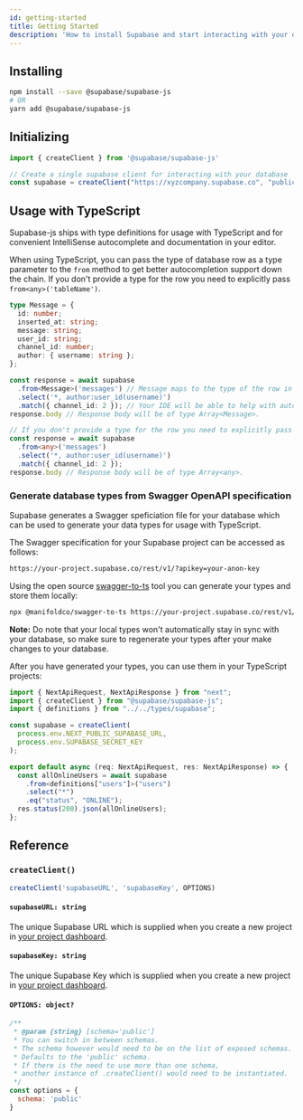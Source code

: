 ```yaml
---
id: getting-started
title: Getting Started
description: 'How to install Supabase and start interacting with your database'
---
```



## Installing

```bash
npm install --save @supabase/supabase-js
# OR
yarn add @supabase/supabase-js
```


## Initializing

```js
import { createClient } from '@supabase/supabase-js'

// Create a single supabase client for interacting with your database 
const supabase = createClient("https://xyzcompany.supabase.co", "public-anon-key");
```



## Usage with TypeScript

Supabase-js ships with type definitions for usage with TypeScript and for convenient IntelliSense autocomplete and documentation in your editor.

When using TypeScript, you can pass the type of database row as a type parameter to the `from` method to get better autocompletion support down the chain. 
If you don't provide a type for the row you need to explicitly pass `from<any>('tableName')`.

```ts
type Message = {
  id: number;
  inserted_at: string;
  message: string;
  user_id: string;
  channel_id: number;
  author: { username: string };
};

const response = await supabase
  .from<Message>('messages') // Message maps to the type of the row in your database.
  .select('*, author:user_id(username)')
  .match({ channel_id: 2 }); // Your IDE will be able to help with automcompletion.
response.body // Response body will be of type Array<Message>.

// If you don't provide a type for the row you need to explicitly pass `from<any>('tableName')`.
const response = await supabase
  .from<any>('messages')
  .select('*, author:user_id(username)')
  .match({ channel_id: 2 });
response.body // Response body will be of type Array<any>.
```

### Generate database types from Swagger OpenAPI specification

Supabase generates a Swagger speficiation file for your database which can be used to generate your data types for usage with TypeScript.

The Swagger specification for your Supabase project can be accessed as follows:

```txt
https://your-project.supabase.co/rest/v1/?apikey=your-anon-key
```

Using the open source [swagger-to-ts](https://github.com/manifoldco/swagger-to-ts#%EF%B8%8F-reading-specs-from-remote-resource) tool you can generate your types and store them locally:

```bash
npx @manifoldco/swagger-to-ts https://your-project.supabase.co/rest/v1/?apikey=your-anon-key --output types/supabase.ts
```

**Note:** Do note that your local types won't automatically stay in sync with your database, so make sure to regenerate your types after your make changes to your database.

After you have generated your types, you can use them in your TypeScript projects:

```ts
import { NextApiRequest, NextApiResponse } from "next";
import { createClient } from "@supabase/supabase-js";
import { definitions } from "../../types/supabase";

const supabase = createClient(
  process.env.NEXT_PUBLIC_SUPABASE_URL,
  process.env.SUPABASE_SECRET_KEY
);

export default async (req: NextApiRequest, res: NextApiResponse) => {
  const allOnlineUsers = await supabase
    .from<definitions["users"]>("users")
    .select("*")
    .eq("status", "ONLINE");
  res.status(200).json(allOnlineUsers);
};
```

## Reference

### `createClient()`

```js 
createClient('supabaseURL', 'supabaseKey', OPTIONS)
```

#### `supabaseURL: string` 
The unique Supabase URL which is supplied when you create a new project in [your project dashboard](https://app.supabase.io).

#### `supabaseKey: string`
The unique Supabase Key which is supplied when you create a new project in [your project dashboard](https://app.supabase.io).

#### `OPTIONS: object?`

```js
/**
 * @param {string} [schema='public'] 
 * You can switch in between schemas.
 * The schema however would need to be on the list of exposed schemas.
 * Defaults to the 'public' schema.
 * If there is the need to use more than one schema,
 * another instance of .createClient() would need to be instantiated.
 */
const options = {
  schema: 'public'
}
```
